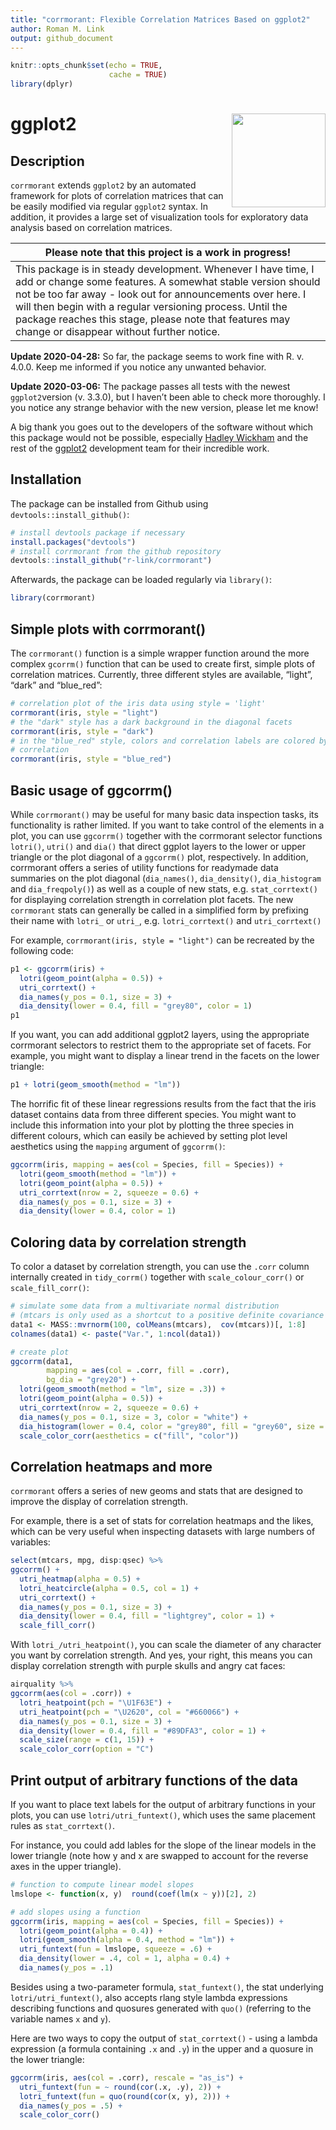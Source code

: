 ```yaml
---
title: "corrmorant: Flexible Correlation Matrices Based on ggplot2"
author: Roman M. Link
output: github_document
---
```


```r
knitr::opts_chunk$set(echo = TRUE,
                      cache = TRUE)
library(dplyr)
```
# ggplot2 <img src="man/figures/logo.png" align="right" width="150" />

## Description
`corrmorant` extends `ggplot2` by an automated framework for plots of correlation matrices that can be easily modified via regular `ggplot2` syntax. In addition, it provides a large set of visualization tools for exploratory data analysis based on correlation matrices.

| Please note that this project is a work in progress!                        |
|-----------------------------------------------------------------------------|
| This package is in steady development. Whenever I have time, I add or change some features. A somewhat stable version should not be too far away - look out for announcements over here. I will then begin with a regular versioning process. Until the package reaches this stage, please note that features may change or disappear without further notice. |


**Update 2020-04-28:** So far, the package seems to work fine with R. v. 4.0.0. Keep me informed if you notice any unwanted behavior.

**Update 2020-03-06:** The package passes all tests with the newest `ggplot2`version (v. 3.3.0), but I haven't been able to check more thoroughly. I you notice any strange behavior with the new version, please let me know!


A big thank you goes out to the developers of the software without which this package would not be possible, especially [Hadley Wickham](https://github.com/hadley/) and the rest of the [ggplot2](https://github.com/tidyverse/ggplot2) development team for their incredible work.

## Installation
The package can be installed from Github using `devtools::install_github()`:

``` r
# install devtools package if necessary
install.packages("devtools")
# install corrmorant from the github repository
devtools::install_github("r-link/corrmorant")
```

Afterwards, the package can be loaded regularly via `library()`:
``` r
library(corrmorant)
```


## Simple plots with corrmorant()
The `corrmorant()` function is a simple wrapper function around the more complex `gcorrm()` function that can be used to create first, simple plots of correlation matrices. Currently, 
three different styles are available, "light", "dark" and "blue_red":

``` r
# correlation plot of the iris data using style = 'light'
corrmorant(iris, style = "light")
# the "dark" style has a dark background in the diagonal facets
corrmorant(iris, style = "dark")
# in the "blue_red" style, colors and correlation labels are colored by the strength of
# correlation
corrmorant(iris, style = "blue_red")
```

## Basic usage of ggcorrm()
While `corrmorant()` may be useful for many basic data inspection tasks, its functionality is rather limited. If you want to take control of the elements in a plot, you can use `ggcorrm()` together with the corrmorant selector functions `lotri()`, `utri()` and `dia()` that direct ggplot layers to the lower or upper triangle or the plot diagonal of a `ggcorrm()` plot, respectively. In addition, corrmorant offers a series of utility functions for readymade data summaries on the plot diagonal (`dia_names()`, `dia_density()`, `dia_histogram` and `dia_freqpoly()`) as well as a couple of new stats, e.g. `stat_corrtext()` for displaying correlation strength in correlation plot facets. The new `corrmorant` stats can generally be called in a simplified form by prefixing their name with `lotri_` or `utri_`, e.g. `lotri_corrtext()` and `utri_corrtext()`

For example, `corrmorant(iris, style = "light")` can be recreated by the following code:

```r
p1 <- ggcorrm(iris) +
  lotri(geom_point(alpha = 0.5)) +
  utri_corrtext() +
  dia_names(y_pos = 0.1, size = 3) +
  dia_density(lower = 0.4, fill = "grey80", color = 1)
p1
```

If you want, you can add additional ggplot2 layers, using the appropriate corrmorant selectors to restrict them to the appropriate set of facets. For example, you might want to display a linear trend in the facets on the lower triangle:

```r
p1 + lotri(geom_smooth(method = "lm"))
```

The horrific fit of these linear regressions results from the fact that the iris dataset contains data from three different species. You might want to include this information into your plot by plotting the three species in different colours, which can easily be achieved by setting plot level aesthetics using the `mapping` argument of `ggcorrm()`:

```r
ggcorrm(iris, mapping = aes(col = Species, fill = Species)) +
  lotri(geom_smooth(method = "lm")) +
  lotri(geom_point(alpha = 0.5)) +
  utri_corrtext(nrow = 2, squeeze = 0.6) +
  dia_names(y_pos = 0.1, size = 3) +
  dia_density(lower = 0.4, color = 1)
```

## Coloring data by correlation strength
To color a dataset by correlation strength, you can use the `.corr` column internally created in `tidy_corrm()` together with `scale_colour_corr()` or `scale_fill_corr()`:

```r
# simulate some data from a multivariate normal distribution
# (mtcars is only used as a shortcut to a positive definite covariance matrix)
data1 <- MASS::mvrnorm(100, colMeans(mtcars),  cov(mtcars))[, 1:8]
colnames(data1) <- paste("Var.", 1:ncol(data1))

# create plot
ggcorrm(data1, 
        mapping = aes(col = .corr, fill = .corr),
        bg_dia = "grey20") +
  lotri(geom_smooth(method = "lm", size = .3)) +
  lotri(geom_point(alpha = 0.5)) +
  utri_corrtext(nrow = 2, squeeze = 0.6) +
  dia_names(y_pos = 0.1, size = 3, color = "white") +
  dia_histogram(lower = 0.4, color = "grey80", fill = "grey60", size = .3) +
  scale_color_corr(aesthetics = c("fill", "color"))
```

## Correlation heatmaps and more 
`corrmorant` offers a series of new geoms and stats that are designed to improve the display of correlation strength.

For example, there is a set of stats for correlation heatmaps and the likes, which can be very useful when inspecting datasets with large numbers of variables:

```r
select(mtcars, mpg, disp:qsec) %>% 
ggcorrm() +
  utri_heatmap(alpha = 0.5) +
  lotri_heatcircle(alpha = 0.5, col = 1) +
  utri_corrtext() +
  dia_names(y_pos = 0.1, size = 3) +
  dia_density(lower = 0.4, fill = "lightgrey", color = 1) +
  scale_fill_corr() 
```


With `lotri_/utri_heatpoint()`, you can scale the diameter of any character you want by correlation strength.
And yes, your right, this means you can display correlation strength with purple skulls and angry cat faces:

```r
airquality %>% 
ggcorrm(aes(col = .corr)) +
  lotri_heatpoint(pch = "\U1F63E") +
  utri_heatpoint(pch = "\U2620", col = "#660066") +
  dia_names(y_pos = 0.1, size = 3) +
  dia_density(lower = 0.4, fill = "#89DFA3", color = 1) +
  scale_size(range = c(1, 15)) + 
  scale_color_corr(option = "C")
```


## Print output of arbitrary functions of the data
If you want to place text labels for the output of arbitrary functions in your plots, you can use `lotri/utri_funtext()`, which uses the same placement rules as `stat_corrtext()`.

For instance, you could add lables for the slope of the linear models in the lower triangle (note how y and x are swapped to account for the reverse axes in the upper triangle).

```r
# function to compute linear model slopes
lmslope <- function(x, y)  round(coef(lm(x ~ y))[2], 2)

# add slopes using a function
ggcorrm(iris, mapping = aes(col = Species, fill = Species)) +
  lotri(geom_point(alpha = 0.4)) +
  lotri(geom_smooth(alpha = 0.4, method = "lm")) +
  utri_funtext(fun = lmslope, squeeze = .6) +
  dia_density(lower = .4, col = 1, alpha = 0.4) +
  dia_names(y_pos = .1)
```

Besides using a two-parameter formula, `stat_funtext()`, the stat underlying `lotri/utri_funtext()`, also accepts rlang style lambda expressions describing functions and quosures generated with `quo()` (referring to the variable names `x` and `y`).

Here are two ways to copy the output of `stat_corrtext()` - using a lambda expression (a formula containing `.x` and `.y`) in the upper and a quosure in the lower triangle:

```r
ggcorrm(iris, aes(col = .corr), rescale = "as_is") +
  utri_funtext(fun = ~ round(cor(.x, .y), 2)) +
  lotri_funtext(fun = quo(round(cor(x, y), 2))) +
  dia_names(y_pos = .5) +
  scale_color_corr()
```

